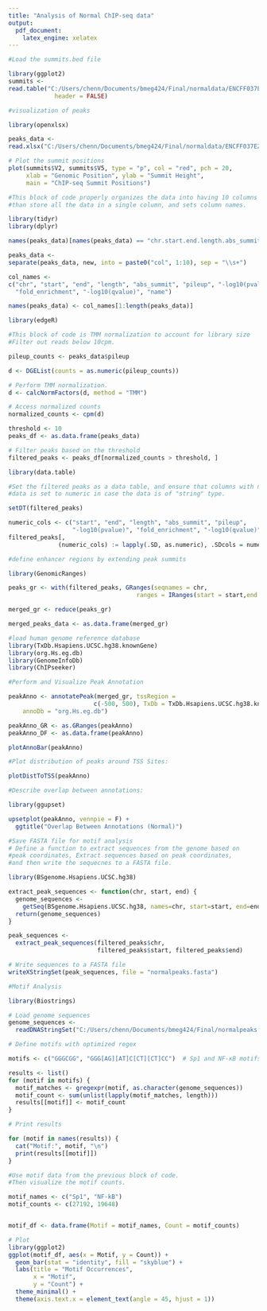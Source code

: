 ```yaml
---
title: "Analysis of Normal ChIP-seq data"
output:
  pdf_document:
    latex_engine: xelatex
---
```



```r

#Load the summits.bed file 

library(ggplot2)
summits <- 
read.table("C:/Users/chenn/Documents/bmeg424/Final/normaldata/ENCFF037EZW_summits.bed",
             header = FALSE)


```


```r
#visualization of peaks

library(openxlsx)

peaks_data <-
read.xlsx("C:/Users/chenn/Documents/bmeg424/Final/normaldata/ENCFF037EZW_peaks.xlsx")

# Plot the summit positions
plot(summits$V2, summits$V5, type = "p", col = "red", pch = 20, 
     xlab = "Genomic Position", ylab = "Summit Height", 
     main = "ChIP-seq Summit Positions")

```
```r
#This block of code properly organizes the data into having 10 columns rather 
#than store all the data in a single column, and sets column names.

library(tidyr)
library(dplyr)

names(peaks_data)[names(peaks_data) == "chr.start.end.length.abs_summit.pileup.-log10(pvalue).fold_enrichment.-log10(qvalue).name"] <- "new"

peaks_data <- 
separate(peaks_data, new, into = paste0("col", 1:10), sep = "\\s+")

col_names <- 
c("chr", "start", "end", "length", "abs_summit", "pileup", "-log10(pvalue)", 
  "fold_enrichment", "-log10(qvalue)", "name")

names(peaks_data) <- col_names[1:length(peaks_data)]

```




```r

library(edgeR)

#This block of code is TMM normalization to account for library size
#Filter out reads below 10cpm. 

pileup_counts <- peaks_data$pileup

d <- DGEList(counts = as.numeric(pileup_counts))

# Perform TMM normalization. 
d <- calcNormFactors(d, method = "TMM")

# Access normalized counts
normalized_counts <- cpm(d)

threshold <- 10 
peaks_df <- as.data.frame(peaks_data)

# Filter peaks based on the threshold
filtered_peaks <- peaks_df[normalized_counts > threshold, ]

```


```r

library(data.table)

#Set the filtered peaks as a data table, and ensure that columns with numeric 
#data is set to numeric in case the data is of "string" type.

setDT(filtered_peaks)

numeric_cols <- c("start", "end", "length", "abs_summit", "pileup", 
                  "-log10(pvalue)", "fold_enrichment", "-log10(qvalue)")
filtered_peaks[,
              (numeric_cols) := lapply(.SD, as.numeric), .SDcols = numeric_cols]

```

```r
#define enhancer regions by extending peak summits

library(GenomicRanges)

peaks_gr <- with(filtered_peaks, GRanges(seqnames = chr, 
                                    ranges = IRanges(start = start,end = end)))

merged_gr <- reduce(peaks_gr)

merged_peaks_data <- as.data.frame(merged_gr)

```

```r
#load human genome reference database
library(TxDb.Hsapiens.UCSC.hg38.knownGene)
library(org.Hs.eg.db)
library(GenomeInfoDb)
library(ChIPseeker)

#Perform and Visualize Peak Annotation

peakAnno <- annotatePeak(merged_gr, tssRegion = 
                        c(-500, 500), TxDb = TxDb.Hsapiens.UCSC.hg38.knownGene,
    annoDb = "org.Hs.eg.db")

peakAnno_GR <- as.GRanges(peakAnno)
peakAnno_DF <- as.data.frame(peakAnno)

plotAnnoBar(peakAnno)

```

```r

#Plot distribution of peaks around TSS Sites:

plotDistToTSS(peakAnno)

```

```r

#Describe overlap between annotations:

library(ggupset)

upsetplot(peakAnno, vennpie = F) +
  ggtitle("Overlap Between Annotations (Normal)")

```

```r
#Save FASTA file for motif analysis
# Define a function to extract sequences from the genome based on 
#peak coordinates, Extract sequences based on peak coordinates, 
#and then write the sequecnes to a FASTA file.

library(BSgenome.Hsapiens.UCSC.hg38) 

extract_peak_sequences <- function(chr, start, end) {
  genome_sequences <-
    getSeq(BSgenome.Hsapiens.UCSC.hg38, names=chr, start=start, end=end)
  return(genome_sequences)
}

peak_sequences <-
  extract_peak_sequences(filtered_peaks$chr, 
                         filtered_peaks$start, filtered_peaks$end)

# Write sequences to a FASTA file
writeXStringSet(peak_sequences, file = "normalpeaks.fasta")


```


```r

#Motif Analysis

library(Biostrings)

# Load genome sequences
genome_sequences <- 
  readDNAStringSet("C:/Users/chenn/Documents/bmeg424/Final/normalpeaks.fasta")

# Define motifs with optimized regex

motifs <- c("GGGCGG", "GGG[AG][AT]C[CT][CT]CC")  # Sp1 and NF-κB motifs

results <- list()
for (motif in motifs) {
  motif_matches <- gregexpr(motif, as.character(genome_sequences))
  motif_count <- sum(unlist(lapply(motif_matches, length)))
  results[[motif]] <- motif_count
}

# Print results

for (motif in names(results)) {
  cat("Motif:", motif, "\n")
  print(results[[motif]])
}

```

```r

#Use motif data from the previous block of code. 
#Then visualize the motif counts.

motif_names <- c("Sp1", "NF-kB")
motif_counts <- c(27192, 19648)


motif_df <- data.frame(Motif = motif_names, Count = motif_counts)

# Plot
library(ggplot2)
ggplot(motif_df, aes(x = Motif, y = Count)) +
  geom_bar(stat = "identity", fill = "skyblue") +
  labs(title = "Motif Occurrences",
       x = "Motif",
       y = "Count") +
  theme_minimal() +
  theme(axis.text.x = element_text(angle = 45, hjust = 1))

```
